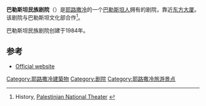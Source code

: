 {{Infobox organization
| name          = 巴勒斯坦民族剧院<br/> <big>المسرح الوطني الفلسطيني</big>
| abbreviation  = PNT
| headquarters  = [[耶路撒冷|耶路撒冷]]
| region_served = [[巴勒斯坦国|巴勒斯坦国]]
| website       = http://www.pnt-pal.org
| remarks       = 
}}
'''巴勒斯坦民族剧院'''（{{lang-ar|المسرح الوطني الفلسطيني}}）是[[耶路撒冷|耶路撒冷]]的一个[[巴勒斯坦人|巴勒斯坦人]]拥有的剧院，靠近[[东方大厦|东方大厦]]。该剧院与巴勒斯坦文化部合作<ref>History, [http://www.pnt-pal.org/history.php Palestinian National Theater] {{webarchive|url=https://web.archive.org/web/20070929051321/http://www.pnt-pal.org/history.php |date=2007-09-29 }}</ref>。

巴勒斯坦民族剧院创建于1984年。

==参考==
{{reflist}}
*[https://web.archive.org/web/20100330105453/http://www.pnt-pal.org/ Official website]

[[Category:耶路撒冷建築物|Category:耶路撒冷建築物]]
[[Category:剧院|Category:剧院]]
[[Category:耶路撒冷旅游景点|Category:耶路撒冷旅游景点]]